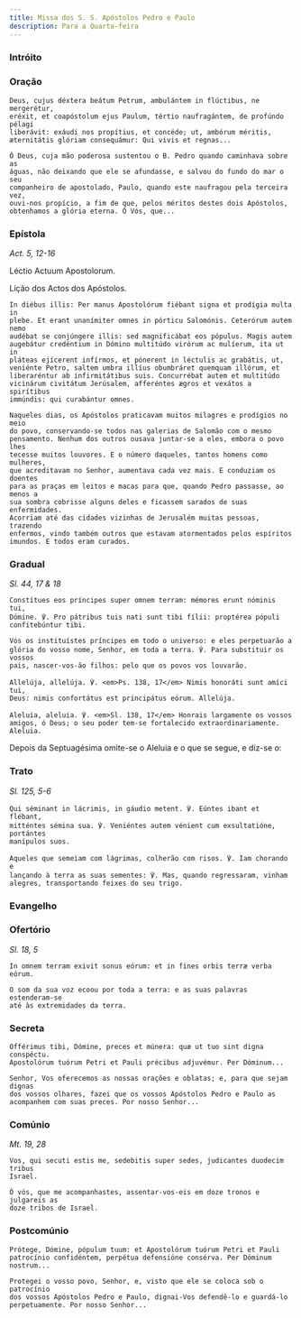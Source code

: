 ```yaml
---
title: Missa dos S. S. Apóstolos Pedro e Paulo
description: Para a Quarta-feira
---
```



### Intróito

<LinkCard href="/missal/santos/11-30#intróito" title="S. André, Apóstolo" />

### Oração

<div class="side-by-side not-content">

    Deus, cujus déxtera beátum Petrum, ambulántem in flúctibus, ne mergerétur,
    eréxit, et coapóstolum ejus Paulum, tértio naufragántem, de profúndo pélagi
    liberávit: exáudi nos propítius, et concéde; ut, ambórum méritis,
    æternitátis glóriam consequámur: Qui vivis et regnas...

    Ó Deus, cuja mão poderosa sustentou o B. Pedro quando caminhava sobre as
    águas, não deixando que ele se afundasse, e salvou do fundo do mar o seu
    companheiro de apostolado, Paulo, quando este naufragou pela terceira vez,
    ouvi-nos propício, a fim de que, pelos méritos destes dois Apóstolos,
    obtenhamos a glória eterna. Ó Vós, que...

</div>

### Epístola

<em>Act. 5, 12-16</em>

<div class="side-by-side not-content">

Léctio Actuum Apostolorum.

Lição dos Actos dos Apóstolos.

    In diébus illis: Per manus Apostolórum fiébant signa et prodígia multa in
    plebe. Et erant unanímiter omnes in pórticu Salomónis. Ceterórum autem nemo
    audébat se conjúngere illis: sed magnificábat eos pópulus. Magis autem
    augebátur credéntium in Dómino multitúdo virórum ac mulíerum, ita ut in
    pláteas ejícerent infírmos, et pónerent in léctulis ac grabátis, ut,
    veniénte Petro, saltem umbra illíus obumbráret quemquam illórum, et
    liberaréntur ab infirmitátibus suis. Concurrébat autem et multitúdo
    vicinárum civitátum Jerúsalem, afferéntes ægros et vexátos a spirítibus
    immúndis: qui curabántur omnes.

    Naqueles dias, os Apóstolos praticavam muitos milagres e prodígios no meio
    do povo, conservando-se todos nas galerias de Salomão com o mesmo
    pensamento. Nenhum dos outros ousava juntar-se a eles, embora o povo lhes
    tecesse muitos louvores. E o número daqueles, tantos homens como mulheres,
    que acreditavam no Senhor, aumentava cada vez mais. E conduziam os doentes
    para as praças em leitos e macas para que, quando Pedro passasse, ao menos a
    sua sombra cobrisse alguns deles e ficassem sarados de suas enfermidades.
    Acorriam até das cidades vizinhas de Jerusalém muitas pessoas, trazendo
    enfermos, vindo também outros que estavam atormentados pelos espíritos
    imundos. E todos eram curados.

</div>

### Gradual

<em>Sl. 44, 17 & 18</em>

<div class="side-by-side not-content">

    Constítues eos príncipes super omnem terram: mémores erunt nóminis tui,
    Dómine. ℣. Pro pátribus tuis nati sunt tibi fílii: proptérea pópuli
    confitebúntur tibi.

    Vós os instituístes príncipes em todo o universo: e eles perpetuarão a
    glória do vosso nome, Senhor, em toda a terra. ℣. Para substituir os vossos
    pais, nascer-vos-ão filhos: pelo que os povos vos louvarão.

    Allelúja, allelúja. ℣. <em>Ps. 138, 17</em> Nimis honoráti sunt amíci tui,
    Deus: nimis confortátus est principátus eórum. Allelúja.

    Aleluia, aleluia. ℣. <em>Sl. 138, 17</em> Honrais largamente os vossos
    amigos, ó Deus; o seu poder tem-se fortalecido extraordinariamente. Aleluia.

</div>

<aside>
  Depois da Septuagésima omite-se o Aleluia e o que se segue, e diz-se o:
</aside>

### Trato

<em>Sl. 125, 5-6</em>

<div class="side-by-side not-content">

    Qui séminant in lácrimis, in gáudio metent. ℣. Eúntes ibant et flébant,
    mitténtes sémina sua. ℣. Veniéntes autem vénient cum exsultatióne, portántes
    manípulos suos.

    Aqueles que semeiam com lágrimas, colherão com risos. ℣. Iam chorando e
    lançando à terra as suas sementes: ℣. Mas, quando regressaram, vinham
    alegres, transportando feixes do seu trigo.

</div>

### Evangelho

<LinkCard
  href="/missal/comum/16abades#evangelho"
  title="Abades - Missa Os justi"
/>

### Ofertório

<em>Sl. 18, 5</em>

<div class="side-by-side not-content">

    In omnem terram exivit sonus eórum: et in fines orbis terræ verba eórum.

    O som da sua voz ecoou por toda a terra: e as suas palavras estenderam-se
    até às extremidades da terra.

</div>

### Secreta

<div class="side-by-side not-content">

    Offérimus tibi, Dómine, preces et múnera: quæ ut tuo sint digna conspéctu.
    Apostolórum tuórum Petri et Pauli précibus adjuvémur. Per Dóminum...

    Senhor, Vos oferecemos as nossas orações e oblatas; e, para que sejam dignas
    dos vossos olhares, fazei que os vossos Apóstolos Pedro e Paulo as
    acompanhem com suas preces. Por nosso Senhor...

</div>

### Comúnio

<em>Mt. 19, 28</em>

<div class="side-by-side not-content">

    Vos, qui secuti estis me, sedebitis super sedes, judicantes duodecim tribus
    Israel.

    Ó vós, que me acompanhastes, assentar-vos-eis em doze tronos e julgareis as
    doze tribos de Israel.

</div>

### Postcomúnio

<div class="side-by-side not-content">

    Prótege, Dómine, pópulum tuum: et Apostolórum tuórum Petri et Pauli
    patrocínio confidéntem, perpétua defensióne consérva. Per Dóminum nostrum...

    Protegei o vosso povo, Senhor, e, visto que ele se coloca sob o patrocínio
    dos vossos Apóstolos Pedro e Paulo, dignai-Vos defendê-lo e guardá-lo
    perpetuamente. Por nosso Senhor...

</div>
